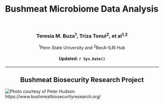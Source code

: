 # Bushmeat Microbiome Data Analysis {-}
<br>
<center><h3>Teresia M. Buza^1^, Triza Tonui^2^, et al^1^^,^^2^</h3>
^1^Penn State University and ^2^BecA-ILRI Hub

<h4>Updated: `r Sys.Date()`</h4>

<hr>

<h2>Bushmeat Biosecurity Research Project</h2>
<!-- ![Photo courtesy of Peter Hudson](img/bbrp.png) -->
</center>


![Photo courtesy of Peter Hudson](img/bbrp.png)
https://www.bushmeatbiosecurityresearch.org/
<!-- ![Photo courtesy of Kay van der Horst](img/giraffe2.png) -->
<!-- ![Photo courtesy of Kay van der Horst](img/giraffe3.png) -->
